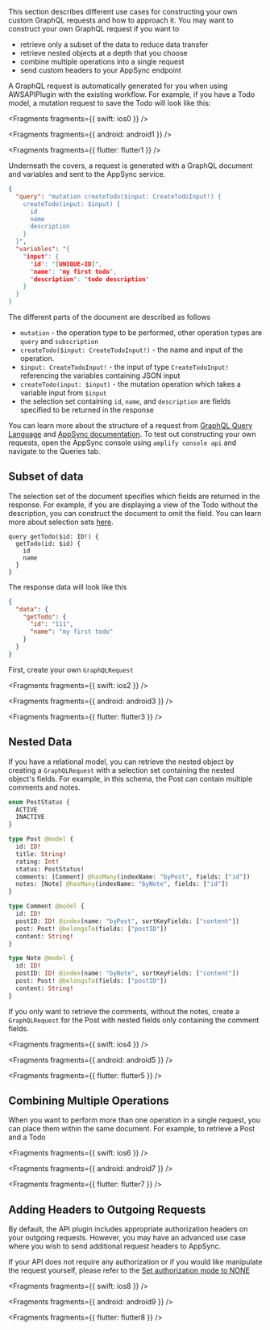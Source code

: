 This section describes different use cases for constructing your own custom GraphQL requests and how to approach it. You may want to construct your own GraphQL request if you want to

- retrieve only a subset of the data to reduce data transfer
- retrieve nested objects at a depth that you choose
- combine multiple operations into a single request
- send custom headers to your AppSync endpoint

A GraphQL request is automatically generated for you when using AWSAPIPlugin with the existing workflow. For example, if you have a Todo model, a mutation request to save the Todo will look like this:


<Fragments fragments={{ swift: ios0 }} />


<Fragments fragments={{ android: android1 }} />


<Fragments fragments={{ flutter: flutter1 }} />

Underneath the covers, a request is generated with a GraphQL document and variables and sent to the AppSync service.

```json
{
  "query": "mutation createTodo($input: CreateTodoInput!) {
    createTodo(input: $input) {
      id
      name
      description
    }
  }",
  "variables": "{
    "input": {
      "id": "[UNIQUE-ID]",
      "name": "my first todo",
      "description": "todo description"
    }
  }
}
```

The different parts of the document are described as follows

- `mutation` - the operation type to be performed, other operation types are `query` and `subscription`
- `createTodo($input: CreateTodoInput!)` - the name and input of the operation.
- `$input: CreateTodoInput!` - the input of type `CreateTodoInput!` referencing the variables containing JSON input
- `createTodo(input: $input)` - the mutation operation which takes a variable input from `$input`
- the selection set containing `id`, `name`, and `description` are fields specified to be returned in the response

You can learn more about the structure of a request from [GraphQL Query Language](https://graphql.org/learn/) and [AppSync documentation](https://docs.aws.amazon.com/appsync/latest/devguide/graphql-overview.html). To test out constructing your own requests, open the AppSync console using `amplify console api` and navigate to the Queries tab.

## Subset of data

The selection set of the document specifies which fields are returned in the response. For example, if you are displaying a view of the Todo without the description, you can construct the document to omit the field. You can learn more about selection sets [here](https://spec.graphql.org/draft/#sec-Selection-Sets).

```
query getTodo($id: ID!) {
  getTodo(id: $id) {
    id
    name
  }
}
```

The response data will look like this

```json
{
  "data": {
    "getTodo": {
      "id": "111",
      "name": "my first todo"
    }
  }
}
```

First, create your own `GraphQLRequest`


<Fragments fragments={{ swift: ios2 }} />


<Fragments fragments={{ android: android3 }} />


<Fragments fragments={{ flutter: flutter3 }} />

## Nested Data

If you have a relational model, you can retrieve the nested object by creating a `GraphQLRequest` with a selection set containing the nested object's fields. For example, in this schema, the Post can contain multiple comments and notes.

```graphql
enum PostStatus {
  ACTIVE
  INACTIVE
}

type Post @model {
  id: ID!
  title: String!
  rating: Int!
  status: PostStatus!
  comments: [Comment] @hasMany(indexName: "byPost", fields: ["id"])
  notes: [Note] @hasMany(indexName: "byNote", fields: ["id"])
}

type Comment @model {
  id: ID!
  postID: ID! @index(name: "byPost", sortKeyFields: ["content"])
  post: Post! @belongsTo(fields: ["postID"])
  content: String!
}

type Note @model {
  id: ID!
  postID: ID! @index(name: "byNote", sortKeyFields: ["content"])
  post: Post! @belongsTo(fields: ["postID"])
  content: String!
}
```

If you only want to retrieve the comments, without the notes, create a `GraphQLRequest` for the Post with nested fields only containing the comment fields.


<Fragments fragments={{ swift: ios4 }} />


<Fragments fragments={{ android: android5 }} />


<Fragments fragments={{ flutter: flutter5 }} />

## Combining Multiple Operations

When you want to perform more than one operation in a single request, you can place them within the same document. For example, to retrieve a Post and a Todo


<Fragments fragments={{ swift: ios6 }} />


<Fragments fragments={{ android: android7 }} />


<Fragments fragments={{ flutter: flutter7 }} />

## Adding Headers to Outgoing Requests

By default, the API plugin includes appropriate authorization headers on your outgoing requests. However, you may have an advanced use case where you wish to send additional request headers to AppSync.

<Callout>

If your API does not require any authorization or if you would like manipulate the request yourself, please refer to the [Set authorization mode to NONE](/gen1/[platform]/build-a-backend/graphqlapi/customize-authz-modes/#none)

</Callout>


<Fragments fragments={{ swift: ios8 }} />


<Fragments fragments={{ android: android9 }} />


<Fragments fragments={{ flutter: flutter8 }} />
